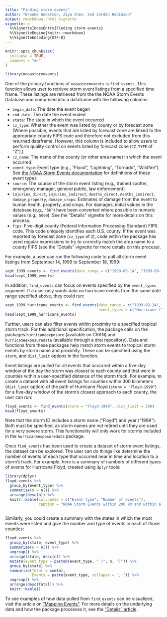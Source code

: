 ```yaml
---
title: "Finding storm events"
author: "Brooke Anderson, Ziyu Chen, and Jordan Robinson"
output: rmarkdown::html_vignette
vignette: >
  %\VignetteIndexEntry{Finding storm events}
  %\VignetteEngine{knitr::rmarkdown}
  %\VignetteEncoding{UTF-8}
---
```


```r
knitr::opts_chunk$set(
  collapse = TRUE,
  comment = "#>"
)
```

```r
library(noaastormevents)
```

One of the primary functions of `noaastormevents` is `find_events`. This function allows user to retrieve storm event listings from a specified time frame. These listings are retrieved from the the NOAA Storm Events Database and comprised into a dataframe with the following columns:

- `begin_date`: The date the event began
- `end_date`: The date the event ended
- `state`: The state in which the event occurred
- `cz_type`: Whether the event was listed by county or by forecast zone (Where possible, events that are listed by forecast zone are linked to the appropriate county FIPS code and therefore not excluded from this returned dataframe. However, this column is included to allow users to perform quality control on events listed by forecast zone (`CZ_TYPE` of "Z").)
- `cz_name`: The name of the county (or other area name) in which the event occurred. 
- `event_type`: Event type (e.g., "Flood", "Lightning", "Tornado", "Wildfire"). See [the NOAA Storm Events documentation](https://www.ncdc.noaa.gov/stormevents/pd01016005curr.pdf) for definitions of these event types
- `source`: The source of the storm event listing (e.g., trained spotter, emergency manager, general public, law enforcement)
- `injuries_direct`, `injuries_indirect`, `deaths_direct`, `deaths_indirect`, `damage_property`, `damage_crops`: Estimates of damage from the event to human health, property, and crops. For damages, initial values in the database (e.g., `"5K"`) have been converted where possible to numeric values (e.g., `5000`). See the "Details" vignette for more details on this process.
- `fips`: Five-digit county (Federal Information Processing Standard) FIPS code. This code uniquely identifies each U.S. county. If the event was reported by forecast zone (`cz_type` of `Z`), code within the package has used regular expressions to try to correctly match the area name to a county FIPS (see the "Details" vignette for more details on this process).

For example, a user can run the following code to pull all storm event listings from September 14, 1999 to September 18, 1999:

```r
sept_1999_events <- find_events(date_range = c("1999-09-14", "1999-09-18"))
head(sept_1999_events)
```


In addition, `find_events` can focus on events specified by the `event_types` argument. If a user only wants data on hurricane events from the same date range specified above, they could run:

```r
sept_1999_hurricane_events <- find_events(date_range = c("1999-09-14", "1999-09-18"),
                                          event_types = c("Hurricane (Typhoon)"))
head(sept_1999_hurricane_events)
```

Further, users can also filter events within proximity to a specified tropical storm track. For this additional specification, the package calls on the packages `hurricaneexposure` (available on CRAN) and `hurricaneexposuredata` (available through a drat repository). Data and functions from these packages help match storm events to tropical storm events by storm name and proximity. These can be specified using the `storm`, and `dist_limit` options in the function. 

Event listings are pulled for all events that occurred within a five-day window of the day the storm was closest to each county and that were in counties within a user-specified distance of the storm track. For example, to create a dataset with all event listings for counties within 300 kilometers (`dist_limit` option) of the path of Hurricane Floyd (`storm = "Floyd-1999"`) for a five-day window of the storm's closest approach to each county, the user can run:

```r
floyd_events <- find_events(storm = "Floyd-1999", dist_limit = 300)
head(floyd_events)
```

Note that the storm ID includes a storm name ("Floyd") and year ("1999"). Both must be specified, as storm names are not retired until they are used for a very severe storm. This functionality will only work for storms included in the `hurricaneexposuredata` package. 

Once `find_events` has been used to create a dataset of storm event listings, the dataset can be explored. The user can do things like determine the number of events of each type that occurred near in time and location to a storm's track. For example, here is a summary of numbers of different types of events for Hurricane Floyd, created using `dplyr` tools:


```r
library(dplyr)
floyd_events %>%
  group_by(event_type) %>%
  summarize(n = n()) %>%
  arrange(desc(n)) %>%
  knitr::kable(col.names = c("Event type", "Number of events"),
               caption = "NOAA Storm Events within 200 km and within a 5-day window of Hurricane Floyd.")
  
```

Similarly, you could create a summary with the states in which the most events were listed and give the number and type of events in each of those counties:

```r
floyd_events %>%
  group_by(state, event_type) %>%
  summarize(n = n()) %>%
  ungroup() %>%
  arrange(state, desc(n)) %>%
  mutate(event_type = paste0(event_type, " (", n, ")")) %>%
  group_by(state) %>%
  summarize(Total = sum(n),
            Events = paste(event_type, collapse = ", ")) %>%
  ungroup() %>%
  arrange(desc(Total)) %>%
  knitr::kable()
```

To see examples of how data pulled from `find_events` can be visualized, visit the article on ["Mapping Events"](http://geanders.github.io/noaastormevents/articles/map_events.html). For more details on the underlying data and how the package processes it, see the ["Details" article](http://geanders.github.io/noaastormevents/articles/details.html).
